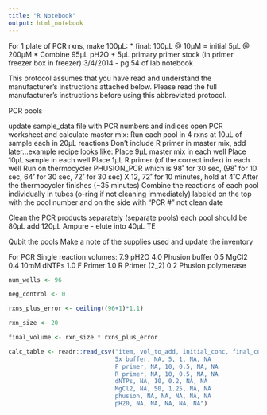 ```yaml
---
title: "R Notebook"
output: html_notebook
---
```


For 1 plate of PCR rxns, make 100µL:
* final: 100µL @ 10µM = initial 5µL @ 200µM
* Combine 95µL pH2O + 5µL primary primer stock (in primer freezer box in freezer)
3/4/2014 - pg 54 of lab notebook

This protocol assumes that you have read and understand the manufacturer’s instructions attached below. Please read the full manufacturer’s instructions before using this abbreviated protocol.

PCR pools

update sample_data file with PCR numbers and indices
open PCR worksheet and calculate master mix:
Run each pool in 4 rxns at 10µL of sample each in 20µL reactions
Don’t include R primer in master mix, add later…example recipe looks like:
Place 9µL master mix in each well
Place 10µL sample in each well
Place 1µL R primer (of the correct index) in each well
Run on thermocycler PHUSION_PCR which is 98˚ for 30 sec, (98˚ for 10 sec, 64˚ for 30 sec, 72˚ for 30 sec) X 12, 72˚ for 10 minutes, hold at 4˚C
After the thermocycler finishes (~35 minutes) Combine the reactions of each pool individually in tubes (o-ring if not cleaning immediately) labeled on the top with the pool number and on the side with
“PCR #" not clean date

Clean the PCR products separately (separate pools) each pool should be 80µL add 120µL Ampure - elute into 40µL TE

Qubit the pools Make a note of the supplies used and update the inventory

For PCR Single reaction volumes: 7.9 pH2O 4.0 Phusion buffer 0.5 MgCl2 0.4 10mM dNTPs 1.0 F Primer 1.0 R Primer (2_2) 0.2 Phusion polymerase

```r
num_wells <- 96

neg_control <- 0

rxns_plus_error <- ceiling((96+1)*1.1)

rxn_size <- 20

final_volume <- rxn_size * rxns_plus_error

calc_table <- readr::read_csv("item, vol_to_add, initial_conc, final_conc, final_vol, per_rxn
                              5x buffer, NA, 5, 1, NA, NA
                              F primer, NA, 10, 0.5, NA, NA
                              R primer, NA, 10, 0.5, NA, NA
                              dNTPs, NA, 10, 0.2, NA, NA
                              MgCl2, NA, 50, 1.25, NA, NA
                              phusion, NA, NA, NA, NA, NA 
                              pH20, NA, NA, NA, NA, NA")
```

